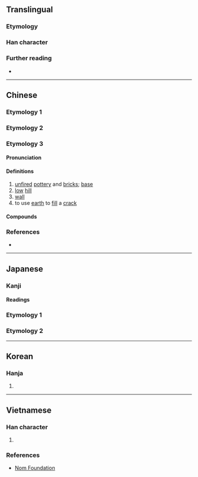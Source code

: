 {{also|壞}}
{{character info}}
==Translingual==
{{Han simplified forms|壞|壊|坏}}
{{stroke order|strokes=7}}

===Etymology===
{{Han simp|壞|f=褱|t=不}}

===Han character===
{{Han char|rn=32|rad=土|as=04|sn=7|four=41190|canj=GMF|ids=⿰土不}}

===Further reading===
* {{Han ref|kx=0225.140|dkj=04930|dj=0460.050|hdz=10421.110|uh=574F|ud=22351|bh=A7A5|bd=42917}}

----

==Chinese==

===Etymology 1===
{{zh-see|壞}}

===Etymology 2===
{{zh-see|坯|v}}

===Etymology 3===
{{zh-forms|alt=坯}}

====Pronunciation====
{{zh-pron
|m=坏
|oc=y
|mc=y
|cat=n,v
}}

====Definitions====
{{head|zh|Han character}}

# [[unfired]] [[pottery]] and [[brick]]s; [[base]]
# [[low]] [[hill]]
# [[wall]]
# to use [[earth]] to [[fill]] a [[crack]]

====Compounds====
{{zh-der|坏土|拉坏|捏坏|鑿坏}}

===References===
* {{R:twedu|A00755}}

----

==Japanese==

===Kanji===
{{ja-kanji|grade=|rs=土04}}

====Readings====
{{ja-readings
|goon=び, へ
|kanon=はい, ひ
|kun=おか-, つき-}}

===Etymology 1===
{{ja-kanjitab|つき|yomi=k}}
{{ja-see|つき}}

===Etymology 2===
{{ja-kanjitab|さかずき|yomi=k}}
{{ja-see|さかずき}}

----

==Korean==

===Hanja===
{{ko-hanja|배}}

# {{rfdef|ko|sort=土04}}

----

==Vietnamese==

===Han character===
{{vi-readings|hanviet=phôi|nom=hoai,hoại,hoải,phôi|rs=土04}}

# {{rfdef|vi|sort=土04}}

===References===
* [http://nomfoundation.org/common/nom_details.php?codepoint=574F Nom Foundation]